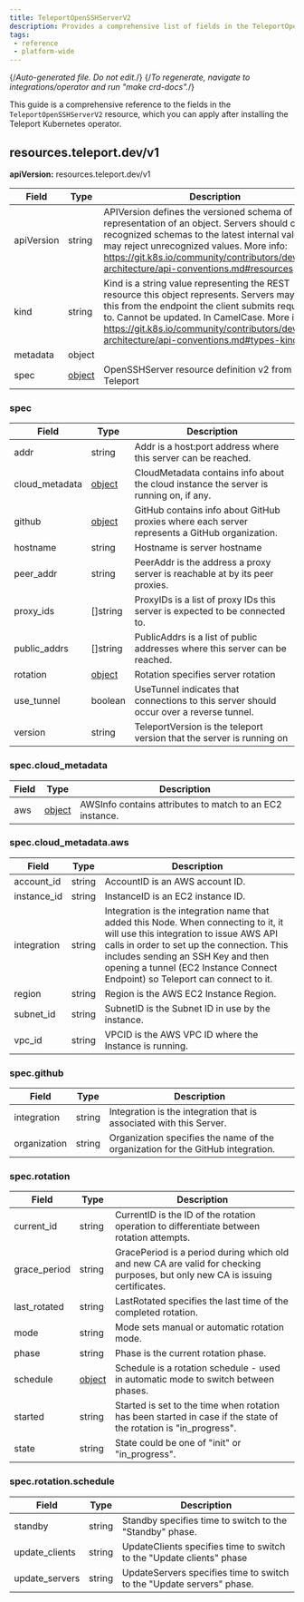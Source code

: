 ```yaml
---
title: TeleportOpenSSHServerV2
description: Provides a comprehensive list of fields in the TeleportOpenSSHServerV2 resource available through the Teleport Kubernetes operator
tags:
 - reference
 - platform-wide
---
```


{/*Auto-generated file. Do not edit.*/}
{/*To regenerate, navigate to integrations/operator and run "make crd-docs".*/}

This guide is a comprehensive reference to the fields in the `TeleportOpenSSHServerV2`
resource, which you can apply after installing the Teleport Kubernetes operator.


## resources.teleport.dev/v1

**apiVersion:** resources.teleport.dev/v1

|Field|Type|Description|
|---|---|---|
|apiVersion|string|APIVersion defines the versioned schema of this representation of an object. Servers should convert recognized schemas to the latest internal value, and may reject unrecognized values. More info: https://git.k8s.io/community/contributors/devel/sig-architecture/api-conventions.md#resources|
|kind|string|Kind is a string value representing the REST resource this object represents. Servers may infer this from the endpoint the client submits requests to. Cannot be updated. In CamelCase. More info: https://git.k8s.io/community/contributors/devel/sig-architecture/api-conventions.md#types-kinds|
|metadata|object||
|spec|[object](#spec)|OpenSSHServer resource definition v2 from Teleport|

### spec

|Field|Type|Description|
|---|---|---|
|addr|string|Addr is a host:port address where this server can be reached.|
|cloud_metadata|[object](#speccloud_metadata)|CloudMetadata contains info about the cloud instance the server is running on, if any.|
|github|[object](#specgithub)|GitHub contains info about GitHub proxies where each server represents a GitHub organization.|
|hostname|string|Hostname is server hostname|
|peer_addr|string|PeerAddr is the address a proxy server is reachable at by its peer proxies.|
|proxy_ids|[]string|ProxyIDs is a list of proxy IDs this server is expected to be connected to.|
|public_addrs|[]string|PublicAddrs is a list of public addresses where this server can be reached.|
|rotation|[object](#specrotation)|Rotation specifies server rotation|
|use_tunnel|boolean|UseTunnel indicates that connections to this server should occur over a reverse tunnel.|
|version|string|TeleportVersion is the teleport version that the server is running on|

### spec.cloud_metadata

|Field|Type|Description|
|---|---|---|
|aws|[object](#speccloud_metadataaws)|AWSInfo contains attributes to match to an EC2 instance.|

### spec.cloud_metadata.aws

|Field|Type|Description|
|---|---|---|
|account_id|string|AccountID is an AWS account ID.|
|instance_id|string|InstanceID is an EC2 instance ID.|
|integration|string|Integration is the integration name that added this Node. When connecting to it, it will use this integration to issue AWS API calls in order to set up the connection. This includes sending an SSH Key and then opening a tunnel (EC2 Instance Connect Endpoint) so Teleport can connect to it.|
|region|string|Region is the AWS EC2 Instance Region.|
|subnet_id|string|SubnetID is the Subnet ID in use by the instance.|
|vpc_id|string|VPCID is the AWS VPC ID where the Instance is running.|

### spec.github

|Field|Type|Description|
|---|---|---|
|integration|string|Integration is the integration that is associated with this Server.|
|organization|string|Organization specifies the name of the organization for the GitHub integration.|

### spec.rotation

|Field|Type|Description|
|---|---|---|
|current_id|string|CurrentID is the ID of the rotation operation to differentiate between rotation attempts.|
|grace_period|string|GracePeriod is a period during which old and new CA are valid for checking purposes, but only new CA is issuing certificates.|
|last_rotated|string|LastRotated specifies the last time of the completed rotation.|
|mode|string|Mode sets manual or automatic rotation mode.|
|phase|string|Phase is the current rotation phase.|
|schedule|[object](#specrotationschedule)|Schedule is a rotation schedule - used in automatic mode to switch between phases.|
|started|string|Started is set to the time when rotation has been started in case if the state of the rotation is "in_progress".|
|state|string|State could be one of "init" or "in_progress".|

### spec.rotation.schedule

|Field|Type|Description|
|---|---|---|
|standby|string|Standby specifies time to switch to the "Standby" phase.|
|update_clients|string|UpdateClients specifies time to switch to the "Update clients" phase|
|update_servers|string|UpdateServers specifies time to switch to the "Update servers" phase.|

